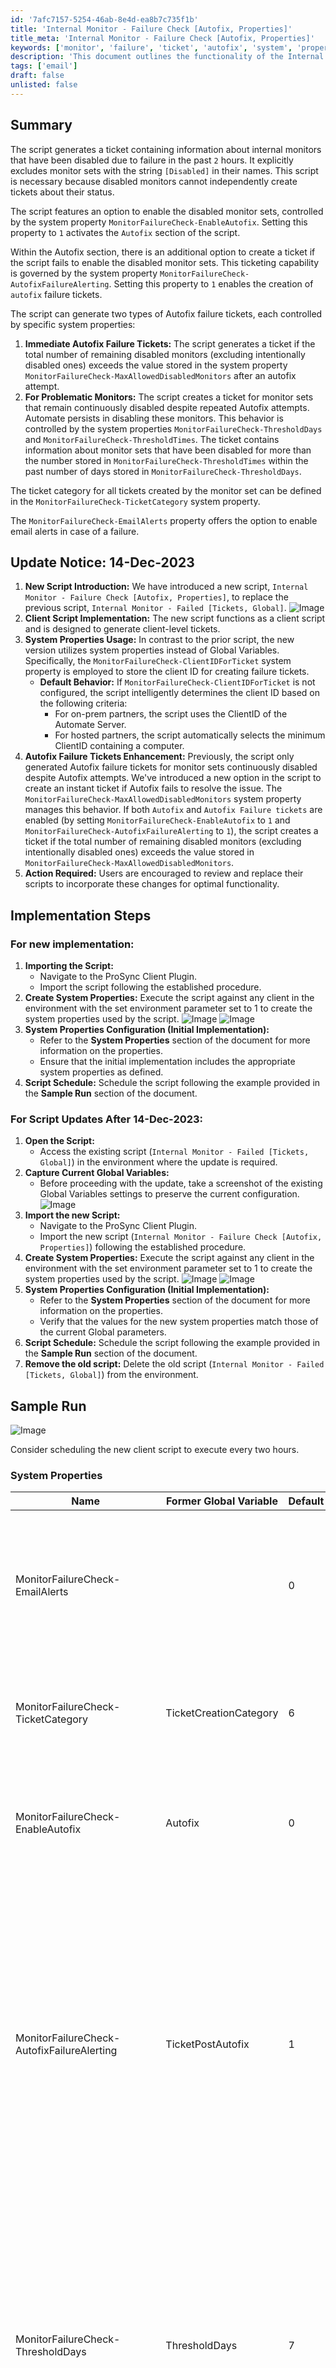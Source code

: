 ```yaml
---
id: '7afc7157-5254-46ab-8e4d-ea8b7c735f1b'
title: 'Internal Monitor - Failure Check [Autofix, Properties]'
title_meta: 'Internal Monitor - Failure Check [Autofix, Properties]'
keywords: ['monitor', 'failure', 'ticket', 'autofix', 'system', 'properties', 'check']
description: 'This document outlines the functionality of the Internal Monitor - Failure Check script, which generates tickets for internal monitors that have been disabled due to failure. It includes details on the Autofix feature, system properties, and implementation steps for both new and updated scripts.'
tags: ['email']
draft: false
unlisted: false
---
```

## Summary

The script generates a ticket containing information about internal monitors that have been disabled due to failure in the past `2` hours. It explicitly excludes monitor sets with the string `[Disabled]` in their names. This script is necessary because disabled monitors cannot independently create tickets about their status.

The script features an option to enable the disabled monitor sets, controlled by the system property `MonitorFailureCheck-EnableAutofix`. Setting this property to `1` activates the `Autofix` section of the script.

Within the Autofix section, there is an additional option to create a ticket if the script fails to enable the disabled monitor sets. This ticketing capability is governed by the system property `MonitorFailureCheck-AutofixFailureAlerting`. Setting this property to `1` enables the creation of `autofix` failure tickets.

The script can generate two types of Autofix failure tickets, each controlled by specific system properties:
1. **Immediate Autofix Failure Tickets:** The script generates a ticket if the total number of remaining disabled monitors (excluding intentionally disabled ones) exceeds the value stored in the system property `MonitorFailureCheck-MaxAllowedDisabledMonitors` after an autofix attempt.
2. **For Problematic Monitors:** The script creates a ticket for monitor sets that remain continuously disabled despite repeated Autofix attempts. Automate persists in disabling these monitors. This behavior is controlled by the system properties `MonitorFailureCheck-ThresholdDays` and `MonitorFailureCheck-ThresholdTimes`. The ticket contains information about monitor sets that have been disabled for more than the number stored in `MonitorFailureCheck-ThresholdTimes` within the past number of days stored in `MonitorFailureCheck-ThresholdDays`.

The ticket category for all tickets created by the monitor set can be defined in the `MonitorFailureCheck-TicketCategory` system property.

The `MonitorFailureCheck-EmailAlerts` property offers the option to enable email alerts in case of a failure.

## Update Notice: 14-Dec-2023

1. **New Script Introduction:** We have introduced a new script, `Internal Monitor - Failure Check [Autofix, Properties]`, to replace the previous script, `Internal Monitor - Failed [Tickets, Global]`.
   ![Image](../../../static/img/Internal-Monitor---Failure-Check-Autofix,Properties/image_1.png)
2. **Client Script Implementation:** The new script functions as a client script and is designed to generate client-level tickets.
3. **System Properties Usage:** In contrast to the prior script, the new version utilizes system properties instead of Global Variables. Specifically, the `MonitorFailureCheck-ClientIDForTicket` system property is employed to store the client ID for creating failure tickets.
   - **Default Behavior:** If `MonitorFailureCheck-ClientIDForTicket` is not configured, the script intelligently determines the client ID based on the following criteria:
     - For on-prem partners, the script uses the ClientID of the Automate Server.
     - For hosted partners, the script automatically selects the minimum ClientID containing a computer.
4. **Autofix Failure Tickets Enhancement:** Previously, the script only generated Autofix failure tickets for monitor sets continuously disabled despite Autofix attempts. We've introduced a new option in the script to create an instant ticket if Autofix fails to resolve the issue. The `MonitorFailureCheck-MaxAllowedDisabledMonitors` system property manages this behavior. If both `Autofix` and `Autofix Failure tickets` are enabled (by setting `MonitorFailureCheck-EnableAutofix` to `1` and `MonitorFailureCheck-AutofixFailureAlerting` to `1`), the script creates a ticket if the total number of remaining disabled monitors (excluding intentionally disabled ones) exceeds the value stored in `MonitorFailureCheck-MaxAllowedDisabledMonitors`.
5. **Action Required:** Users are encouraged to review and replace their scripts to incorporate these changes for optimal functionality.

## Implementation Steps

### For new implementation:
1. **Importing the Script:**
   - Navigate to the ProSync Client Plugin.
   - Import the script following the established procedure.
2. **Create System Properties:** Execute the script against any client in the environment with the set environment parameter set to 1 to create the system properties used by the script.
   ![Image](../../../static/img/Internal-Monitor---Failure-Check-Autofix,Properties/image_2.png)
   ![Image](../../../static/img/Internal-Monitor---Failure-Check-Autofix,Properties/image_3.png)
3. **System Properties Configuration (Initial Implementation):**
   - Refer to the **System Properties** section of the document for more information on the properties.
   - Ensure that the initial implementation includes the appropriate system properties as defined.
4. **Script Schedule:** Schedule the script following the example provided in the **Sample Run** section of the document.

### For Script Updates After 14-Dec-2023:
1. **Open the Script:**  
   - Access the existing script (`Internal Monitor - Failed [Tickets, Global]`) in the environment where the update is required.
2. **Capture Current Global Variables:**  
   - Before proceeding with the update, take a screenshot of the existing Global Variables settings to preserve the current configuration.
   ![Image](../../../static/img/Internal-Monitor---Failure-Check-Autofix,Properties/image_4.png)
3. **Import the new Script:**  
   - Navigate to the ProSync Client Plugin.
   - Import the new script (`Internal Monitor - Failure Check [Autofix, Properties]`) following the established procedure.
4. **Create System Properties:** Execute the script against any client in the environment with the set environment parameter set to 1 to create the system properties used by the script.
   ![Image](../../../static/img/Internal-Monitor---Failure-Check-Autofix,Properties/image_5.png)
   ![Image](../../../static/img/Internal-Monitor---Failure-Check-Autofix,Properties/image_3.png)
5. **System Properties Configuration (Initial Implementation):**  
   - Refer to the **System Properties** section of the document for more information on the properties.
   - Verify that the values for the new system properties match those of the current Global parameters.
6. **Script Schedule:** Schedule the script following the example provided in the **Sample Run** section of the document.
7. **Remove the old script:** Delete the old script (`Internal Monitor - Failed [Tickets, Global]`) from the environment.

## Sample Run

![Image](../../../static/img/Internal-Monitor---Failure-Check-Autofix,Properties/image_6.png)

Consider scheduling the new client script to execute every two hours.

### System Properties

| Name | Former Global Variable | Default | Required | Description |
|------|------------------------|---------|----------|-------------|
| MonitorFailureCheck-EmailAlerts |  | 0 | False | Setting the value to 1 will activate the script's email feature. The script will then send an email to the address(es) stored in the default system property `_sysTicketDefaultEmail` after creating a ticket for any issues. ![Image](../../../static/img/Internal-Monitor---Failure-Check-Autofix,Properties/image_7.png)  `_sysTicketDefaultEmail`: ![Image](../../../static/img/Internal-Monitor---Failure-Check-Autofix,Properties/image_8.png) |
| MonitorFailureCheck-TicketCategory | TicketCreationCategory | 6 | False | Ticket category id of the ticket to be generated. Leave it blank to generate the ticket with the default script ticket category. ![Image](../../../static/img/Internal-Monitor---Failure-Check-Autofix,Properties/image_9.png)  Default Script Ticket Category: ![Image](../../../static/img/Internal-Monitor---Failure-Check-Autofix,Properties/image_10.png) |
| MonitorFailureCheck-EnableAutofix | Autofix | 0 | True | If the value is set to 1, it will trigger Autofix and disable the default detection ticketing. The default, set at 0, generates a ticket for the disabled monitor set without attempting to enable them. ![Image](../../../static/img/Internal-Monitor---Failure-Check-Autofix,Properties/image_11.png) |
| MonitorFailureCheck-AutofixFailureAlerting | TicketPostAutofix | 1 | False | Setting the value to 1 will enable the Ticket generation feature after applying the Autofix. The script can create two types of Autofix failure tickets: one for the immediate failure of the Autofix and the other for monitor sets that are continuously getting disabled even after applying the Autofix multiple times. The behavior for these tickets can be controlled and managed by the system properties explained in the subsequent cells of this table. Note that `MonitorFailureCheck-EnableAutofix` must be enabled or set to 1 to use this property. ![Image](../../../static/img/Internal-Monitor---Failure-Check-Autofix,Properties/image_12.png) |
| MonitorFailureCheck-ThresholdDays | ThresholdDays | 7 | True | If the `MonitorFailureCheck-AutofixFailureAlerting` system property is set to `1`, the script checks for monitor sets that were disabled `X` number of times over `Y` number of days to identify those disabled multiple times. In this context, `Y` represents the number of days stored in the `MonitorFailureCheck-ThresholdDays` system property. `MonitorFailureCheck-EnableAutofix` and `MonitorFailureCheck-AutofixFailureAlerting` must both be set to `1` to utilize this property. ![Image](../../../static/img/Internal-Monitor---Failure-Check-Autofix,Properties/image_13.png) |
| MonitorFailureCheck-ThresholdTimes | ThresholdTimes | 5 | True | Stores the number of times (`X`) a monitor set must have failed over the past `Y` days, where `Y` is the number of days stored in the `MonitorFailureCheck-ThresholdDays` system property. To utilize this property, both `MonitorFailureCheck-EnableAutofix` and `MonitorFailureCheck-AutofixFailureAlerting` must be set to `1`. ![Image](../../../static/img/Internal-Monitor---Failure-Check-Autofix,Properties/image_14.png) |
| MonitorFailureCheck-MaxAllowedDisabledMonitors |  | 5 | True | This property stores the number of disabled monitor sets that Automate fails to enable even after running the Autofix, serving as a basis for comparison before creating an Autofix failure ticket. To utilize this property, both `MonitorFailureCheck-EnableAutofix` and `MonitorFailureCheck-AutofixFailureAlerting` must be set to `1`. ![Image](../../../static/img/Internal-Monitor---Failure-Check-Autofix,Properties/image_15.png) |
| MonitorFailureCheck-ClientIDForTicket |  | 0 | False | The ClientID for which failure tickets are intended to be created. This system property can be disregarded for on-prem partners and for hosted partners where the client ID of the internal environment is 1. ![Image](../../../static/img/Internal-Monitor---Failure-Check-Autofix,Properties/image_16.png) |

![Image](../../../static/img/Internal-Monitor---Failure-Check-Autofix,Properties/image_17.png)

## Output

- Client-Level Ticket

## Sample Ticket

![Image](../../../static/img/Internal-Monitor---Failure-Check-Autofix,Properties/image_18.png)











